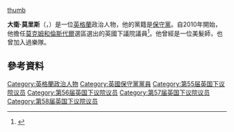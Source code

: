 [[file:Official_portrait_of_David_Morris_crop_2.jpg|thumb]]

'''大衛·莫里斯'''（{{lang-en|David Morris}}，{{bd|1966年|1月3日}}）是一位[[英格蘭|英格蘭]]政治人物，他的黨籍是[[保守黨_(英國)|保守黨]]。自2010年開始，他擔任[[莫克姆和倫斯代爾_(英國國會選區)|莫克姆和倫斯代爾]]選區選出的英國下議院議員<ref>{{cite news|url=http://news.bbc.co.uk/nol/shared/election2010/results/constituency/c98.stm|title=Morecambe and Lunesdale|work=BBC Election 2010|accessdate=10 May 2010|archive-date=2018-10-03|archive-url=https://web.archive.org/web/20181003041059/http://news.bbc.co.uk/nol/shared/election2010/results/constituency/c98.stm|dead-url=no}}</ref>。他曾經是一位美髮師，也曾加入過樂隊。

==參考資料==
{{Reflist}}

{{DEFAULTSORT:Morris, David}}
[[Category:英格蘭政治人物|Category:英格蘭政治人物]]
[[Category:英國保守黨黨員|Category:英國保守黨黨員]]
[[Category:第55届英国下议院议员|Category:第55届英国下议院议员]]
[[Category:第56届英国下议院议员|Category:第56届英国下议院议员]]
[[Category:第57届英国下议院议员|Category:第57届英国下议院议员]]
[[Category:第58届英国下议院议员|Category:第58届英国下议院议员]]